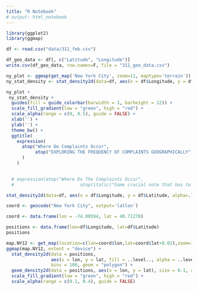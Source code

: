 ```yaml
---
title: "R Notebook"
# output: html_notebook
---
```


```r
library(ggplot2)
library(ggmap)
```


```r
df <- read.csv("data/311_feb.csv")
```

```r
df_geo_data <- df[, c("Latitude", "Longitude")]
write.csv(df_geo_data, row.names=F, file = "311_geo_data.csv")
```

```r
ny_plot <- ggmap(get_map('New York City', zoom=11, maptype='terrain'))
ny_stat_density <- stat_density2d(data=df, aes(x = df$Longitude, y = df$Latitude, alpha=.6, fill=..level..), bins = 10, geom = 'polygon', na.rm=TRUE)
```

```r
ny_plot +
 ny_stat_density + 
  guides(fill = guide_colorbar(barwidth = 1, barheight = 12)) +
  scale_fill_gradient(low = "green", high = "red") +
  scale_alpha(range = c(0, 0.5), guide = FALSE) + 
  xlab('') +
  ylab('') +
  theme_bw() + 
  ggtitle(
    expression(
      atop("Where Do Complaints Occur", 
           atop("EXPLORING THE FREQUENCY OF COMPLAINTS GEOGRAPHICALLY", ""))
      )
    )

  
  # expression(atop("Where Do The Complaints Occur", 
  #                         atop(italic("Some crucial note that has to be here"), "")))
```


```r
stat_density2d(data=df, aes(x = df$Longitude, y = df$Latitude, alpha=.75,fill=..level..), bins = 10, geom = 'polygon')
```



```r
coord <- geocode("New York City", output='latlon')
```
```r
coord <- data.frame(lon = -74.00594, lat = 40.71278)
```
```r
positions <- data.frame(lon=df$Longitude, lat=df$Latitude)
positions
```

```r
map.NY12 <- get_map(location=c(lon=coord$lon,lat=coord$lat+0.02),zoom=11, source = "stamen", maptype = "toner-lite")
ggmap(map.NY12, extent = "device") +
  stat_density2d(data = positions,
                 aes(x = lon, y = lat, fill = ..level.., alpha = ..level..), size = 0.1,
                 bins = 100, geom = "polygon") +
  geom_density2d(data = positions, aes(x = lon, y = lat), size = 0.1, alpha = 0.8) +
  scale_fill_gradient(low = "green", high = "red") +
  scale_alpha(range = c(0.1, 0.4), guide = FALSE)
```
